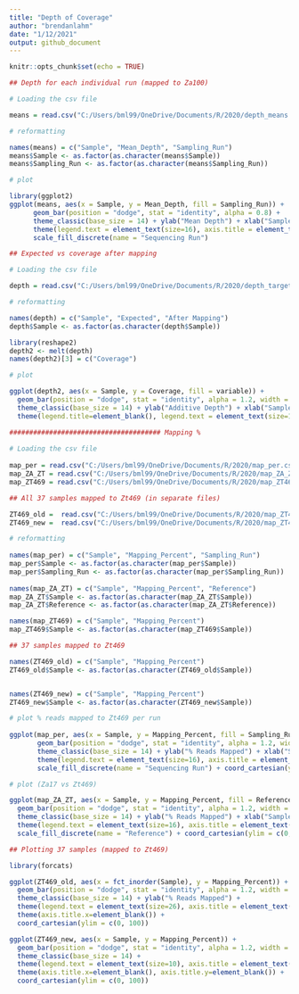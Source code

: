 ```yaml
---
title: "Depth of Coverage"
author: "brendanlahm"
date: "1/12/2021"
output: github_document
---
```


```r
knitr::opts_chunk$set(echo = TRUE)
```

```r

## Depth for each individual run (mapped to Za100)

# Loading the csv file

means = read.csv("C:/Users/bml99/OneDrive/Documents/R/2020/depth_means.csv", header = T, sep = ",", na.strings = "")

# reformatting

names(means) = c("Sample", "Mean_Depth", "Sampling_Run")
means$Sample <- as.factor(as.character(means$Sample))
means$Sampling_Run <- as.factor(as.character(means$Sampling_Run))

# plot

library(ggplot2)
ggplot(means, aes(x = Sample, y = Mean_Depth, fill = Sampling_Run)) +
      geom_bar(position = "dodge", stat = "identity", alpha = 0.8) +
      theme_classic(base_size = 14) + ylab("Mean Depth") + xlab("Sample") +
      theme(legend.text = element_text(size=16), axis.title = element_text(size=16)) +
      scale_fill_discrete(name = "Sequencing Run")

## Expected vs coverage after mapping

# Loading the csv file

depth = read.csv("C:/Users/bml99/OneDrive/Documents/R/2020/depth_target_v_actual.csv", header = T, sep = ",", na.strings = "")

# reformatting

names(depth) = c("Sample", "Expected", "After Mapping")
depth$Sample <- as.factor(as.character(depth$Sample))

library(reshape2)
depth2 <- melt(depth)
names(depth2)[3] = c("Coverage")

# plot

ggplot(depth2, aes(x = Sample, y = Coverage, fill = variable)) +
  geom_bar(position = "dodge", stat = "identity", alpha = 1.2, width = 0.8) +
  theme_classic(base_size = 14) + ylab("Additive Depth") + xlab("Sample") +
  theme(legend.title=element_blank(), legend.text = element_text(size=16), axis.title = element_text(size=16))

###################################### Mapping %
     
# Loading the csv file
     
map_per = read.csv("C:/Users/bml99/OneDrive/Documents/R/2020/map_per.csv", header = T, sep = ",", na.strings = "")
map_ZA_ZT = read.csv("C:/Users/bml99/OneDrive/Documents/R/2020/map_ZA_ZT.csv", header = T, sep = ",", na.strings = "")
map_ZT469 = read.csv("C:/Users/bml99/OneDrive/Documents/R/2020/map_ZT469.csv", header = T, sep = ",", na.strings = "")

## All 37 samples mapped to Zt469 (in separate files)

ZT469_old =  read.csv("C:/Users/bml99/OneDrive/Documents/R/2020/map_ZT469_old.csv", header = T, sep = ",", na.strings = "")
ZT469_new =  read.csv("C:/Users/bml99/OneDrive/Documents/R/2020/map_ZT469_new.csv", header = T, sep = ",", na.strings = "")

# reformatting
     
names(map_per) = c("Sample", "Mapping_Percent", "Sampling_Run")
map_per$Sample <- as.factor(as.character(map_per$Sample))
map_per$Sampling_Run <- as.factor(as.character(map_per$Sampling_Run))
     
names(map_ZA_ZT) = c("Sample", "Mapping_Percent", "Reference")
map_ZA_ZT$Sample <- as.factor(as.character(map_ZA_ZT$Sample))
map_ZA_ZT$Reference <- as.factor(as.character(map_ZA_ZT$Reference))

names(map_ZT469) = c("Sample", "Mapping_Percent")
map_ZT469$Sample <- as.factor(as.character(map_ZT469$Sample))

## 37 samples mapped to Zt469

names(ZT469_old) = c("Sample", "Mapping_Percent")
ZT469_old$Sample <- as.factor(as.character(ZT469_old$Sample))


names(ZT469_new) = c("Sample", "Mapping_Percent")
ZT469_new$Sample <- as.factor(as.character(ZT469_new$Sample))

# plot % reads mapped to Zt469 per run
     
ggplot(map_per, aes(x = Sample, y = Mapping_Percent, fill = Sampling_Run)) +
       geom_bar(position = "dodge", stat = "identity", alpha = 1.2, width = 0.8) +
       theme_classic(base_size = 14) + ylab("% Reads Mapped") + xlab("Sample") + 
       theme(legend.text = element_text(size=16), axis.title = element_text(size=16)) + 
       scale_fill_discrete(name = "Sequencing Run") + coord_cartesian(ylim = c(0, 100))

# plot (Za17 vs Zt469)

ggplot(map_ZA_ZT, aes(x = Sample, y = Mapping_Percent, fill = Reference)) +
  geom_bar(position = "dodge", stat = "identity", alpha = 1.2, width = 0.8) +
  theme_classic(base_size = 14) + ylab("% Reads Mapped") + xlab("Sample") + 
  theme(legend.text = element_text(size=16), axis.title = element_text(size=16)) + 
  scale_fill_discrete(name = "Reference") + coord_cartesian(ylim = c(0, 100))

## Plotting 37 samples (mapped to Zt469)

library(forcats)

ggplot(ZT469_old, aes(x = fct_inorder(Sample), y = Mapping_Percent)) +
  geom_bar(position = "dodge", stat = "identity", alpha = 1.2, width = 0.8) +
  theme_classic(base_size = 14) + ylab("% Reads Mapped") +
  theme(legend.text = element_text(size=26), axis.title = element_text(size=22)) +
  theme(axis.title.x=element_blank()) +
  coord_cartesian(ylim = c(0, 100))

ggplot(ZT469_new, aes(x = Sample, y = Mapping_Percent)) +
  geom_bar(position = "dodge", stat = "identity", alpha = 1.2, width = 0.8) +
  theme_classic(base_size = 14) +
  theme(legend.text = element_text(size=10), axis.title = element_text(size=22)) +
  theme(axis.title.x=element_blank(), axis.title.y=element_blank()) +
  coord_cartesian(ylim = c(0, 100))


```

